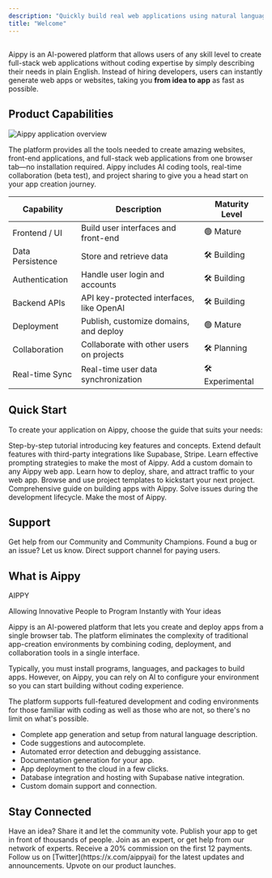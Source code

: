 ```yaml
---
description: "Quickly build real web applications using natural language with Aippy"
title: "Welcome"
---
```


## 


Aippy is an AI-powered platform that allows users of any skill level to create full-stack web applications without coding expertise by simply describing their needs in plain English. Instead of hiring developers, users can instantly generate web apps or websites, taking you **from idea to app** as fast as possible.

## Product Capabilities

![Aippy application overview](/images/aippy_home.png)

The platform provides all the tools needed to create amazing websites, front-end applications, and full-stack web applications from one browser tab—no installation required. Aippy includes AI coding tools, real-time collaboration (beta test), and project sharing to give you a head start on your app creation journey.

| Capability       | Description                               | Maturity Level   |
| ---------------- | ----------------------------------------- | ---------------- |
| Frontend / UI    | Build user interfaces and front-end       | 🟢 Mature        |
| Data Persistence | Store and retrieve data                   | 🛠️ Building        |
| Authentication   | Handle user login and accounts            | 🛠️ Building        |
| Backend APIs     | API key-protected interfaces, like OpenAI | 🛠️ Building        |
| Deployment       | Publish, customize domains, and deploy    | 🟢 Mature        |
| Collaboration    | Collaborate with other users on projects  | 🛠️ Planning        |
| Real-time Sync   | Real-time user data synchronization       | 🛠️ Experimental |

## Quick Start

To create your application on Aippy, choose the guide that suits your needs:

<CardGroup cols="2">
  <Card title="Getting Started Guide" icon="stairs" href="/user-guides/quickstart">
    Step-by-step tutorial introducing key features and concepts.
  </Card>
  <Card title="Integrations" icon="link" href="/integrations">
    Extend default features with third-party integrations like Supabase, Stripe.
  </Card>
  <Card title="Prompt Engineering" icon="robot" href="/tips-tricks/prompting">
    Learn effective prompting strategies to make the most of Aippy.
  </Card>
  <Card title="Custom Domain" icon="earth-europe" href="/tips-tricks/custom-domain">
    Add a custom domain to any Aippy web app.
  </Card>
  <Card title="Deployment" icon="address-card" href="/features/deploy">
    Learn how to deploy, share, and attract traffic to your web app.
  </Card>
  <Card title="Templates" icon="copy" href="https://aippy.ai/templates">
    Browse and use project templates to kickstart your next project.
  </Card>
  <Card title="Tutorials" icon="video" href="/user-guides/video-tutorials">
    Comprehensive guide on building apps with Aippy.
  </Card>
  <Card title="Troubleshooting" icon="toolbox" href="/tips-tricks/troubleshooting">
    Solve issues during the development lifecycle.
  </Card>
  <Card title="Best Practices" icon="dumbbell" href="/user-guides/best-practice">
    Make the most of Aippy.
  </Card>
</CardGroup>

## Support

<CardGroup cols="2">
  <Card title="Community Support" icon="discord" href="https://discord.gg/keESZDHq ">
    Get help from our Community and Community Champions.
  </Card>
  <Card title="Issues" icon="bug" href="https://feedback.aippy.ai/">
    Found a bug or an issue? Let us know.
  </Card>
  <Card title="Priority Support" icon="headset" href="https://aippy.ai/support">
    Direct support channel for paying users.
  </Card>
</CardGroup>

## What is Aippy

<Tip>
  AIPPY

  Allowing Innovative People to Program Instantly with Your ideas
</Tip>

Aippy is an AI-powered platform that lets you create and deploy apps from a single browser tab. The platform eliminates the complexity of traditional app-creation environments by combining coding, deployment, and collaboration tools in a single interface.

Typically, you must install programs, languages, and packages to build apps. However, on Aippy, you can rely on AI to configure your environment so you can start building without coding experience.

The platform supports full-featured development and coding environments for those familiar with coding as well as those who are not, so there's no limit on what's possible.

- Complete app generation and setup from natural language description.
- Code suggestions and autocomplete.
- Automated error detection and debugging assistance.
- Documentation generation for your app.
- App deployment to the cloud in a few clicks.
- Database integration and hosting with Supabase native integration.
- Custom domain support and connection.

## Stay Connected

<CardGroup cols="2">
  <Card title="Feature requests" icon="bell-concierge" iconType="regular" href="https://feedback.aippy.ai/">
    Have an idea? Share it and let the community vote.
  </Card>
  <Card title="Launched" icon="rocket" href="https://launched.aippy.ai/">
    Publish your app to get in front of thousands of people.
  </Card>
  <Card title="Partner program" icon="handshake" href="https://aippy.dev/partners">
    Join as an expert, or get help from our network of experts.
  </Card>
  <Card title="Affiliate program" icon="earth-americas" href="https://aippy.ai/affiliates">
    Receive a 20% commission on the first 12 payments.
  </Card>
  <Card title="Follow on X" icon="x" href="https://x.com/aippyai">
    Follow us on [Twitter](https://x.com/aippyai) for the latest updates and announcements.
  </Card>
  <Card title="Product Hunt" icon="product-hunt" href="https://www.producthunt.com/p/aippy">
    Upvote on our product launches.
  </Card>
</CardGroup>

